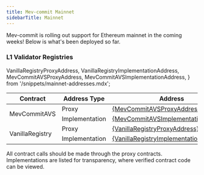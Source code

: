 ```yaml
---
title: Mev-commit Mainnet
sidebarTitle: Mainnet
---
```


Mev-commit is rolling out support for Ethereum mainnet in the coming weeks! Below is what's been deployed so far.

### **L1 Validator Registries**

  VanillaRegistryProxyAddress, 
  VanillaRegistryImplementationAddress, 
  MevCommitAVSProxyAddress, 
  MevCommitAVSImplementationAddress,
} from '/snippets/mainnet-addresses.mdx';

<table>
  <thead>
    <tr>
      <th>Contract</th>
      <th>Address Type</th>
      <th>Address</th>
    </tr>
  </thead>
  <tbody>
    <tr>
      <td rowspan="2">MevCommitAVS</td>
      <td style={{ textAlign: 'center' }}>Proxy</td>
      <td>
        <a href={`https://etherscan.io/address/${MevCommitAVSProxyAddress}`} target="_blank" rel="noopener noreferrer">
          {MevCommitAVSProxyAddress}
        </a>
      </td>
    </tr>
    <tr>
      <td style={{ textAlign: 'center' }}>Implementation</td>
      <td>
        <a href={`https://etherscan.io/address/${MevCommitAVSImplementationAddress}`} target="_blank" rel="noopener noreferrer">
          {MevCommitAVSImplementationAddress}
        </a>
      </td>
    </tr>
    <tr>
      <td rowspan="2">VanillaRegistry</td>
      <td style={{ textAlign: 'center' }}>Proxy</td>
      <td>
        <a href={`https://etherscan.io/address/${VanillaRegistryProxyAddress}`} target="_blank" rel="noopener noreferrer">
          {VanillaRegistryProxyAddress}
        </a>
      </td>
    </tr>
    <tr>
      <td style={{ textAlign: 'center' }}>Implementation</td>
      <td>
        <a href={`https://etherscan.io/address/${VanillaRegistryImplementationAddress}`} target="_blank" rel="noopener noreferrer">
          {VanillaRegistryImplementationAddress}
        </a>
      </td>
    </tr>
  </tbody>
</table> 

All contract calls should be made through the proxy contracts. Implementations are listed for transparency, where verified contract code can be viewed.
